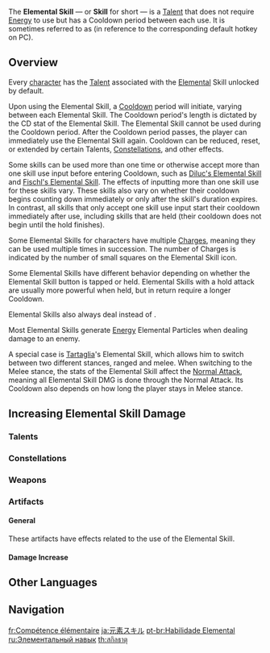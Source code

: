 {{CustomTabs
|tab1=Overview
|tab2=List
|tab3=Voice-Overs
}}
<noinclude>{{Terminology Infobox
|type         = Combat Talents
}}</noinclude>
The '''Elemental Skill''' &mdash; or '''Skill''' for short &mdash; is a [[Talent]] that does not require [[Energy]] to use but has a Cooldown period between each use. It is sometimes referred to as {{key|E}} (in reference to the corresponding default hotkey on PC).

==Overview==
Every [[character]] has the [[Talent]] associated with the [[Element]]al Skill unlocked by default.

Upon using the Elemental Skill, a [[Cooldown]] period will initiate, varying between each Elemental Skill. The Cooldown period's length is dictated by the CD stat of the Elemental Skill. The Elemental Skill cannot be used during the Cooldown period. After the Cooldown period passes, the player can immediately use the Elemental Skill again. Cooldown can be reduced, reset, or extended by certain Talents, [[Constellations]], and other effects.

Some skills can be used more than one time or otherwise accept more than one skill use input before entering Cooldown, such as [[Diluc's Elemental Skill]] and [[Fischl's Elemental Skill]]. The effects of inputting more than one skill use for these skills vary. These skills also vary on whether their cooldown begins counting down immediately or only after the skill's duration expires. In contrast, all skills that only accept one skill use input start their cooldown immediately after use, including skills that are held (their cooldown does not begin until the hold finishes).

Some Elemental Skills for characters have multiple [[Charge]]s, meaning they can be used multiple times in succession. The number of Charges is indicated by the number of small squares on the Elemental Skill icon.

Some Elemental Skills have different behavior depending on whether the Elemental Skill button is tapped or held. Elemental Skills with a hold attack are usually more powerful when held, but in return require a longer Cooldown.

Elemental Skills also always deal {{Color|Black|Elemental DMG}} instead of {{Color|Physical DMG}}.

Most Elemental Skills generate [[Energy]] Elemental Particles when dealing damage to an enemy.

A special case is [[Tartaglia]]'s Elemental Skill, which allows him to switch between two different stances, ranged and melee. When switching to the Melee stance, the stats of the Elemental Skill affect the [[Normal Attack]], meaning all Elemental Skill DMG is done through the Normal Attack. Its Cooldown also depends on how long the player stays in Melee stance.

==Increasing Elemental Skill Damage==
===Talents===
{{Talents by Category Table|Elemental Skill DMG Increase Talents}}

===Constellations===
{{See also|Elemental Skill Level Increase}}
{{Constellations by Category Table|Elemental Skill DMG Increase Constellations}}

===Weapons===
{{Weapons by Category Table|Elemental Skill DMG Bonus Passive Weapons}}

===Artifacts===
====General====
These artifacts have effects related to the use of the Elemental Skill.
{{Artifacts by Category Table|Elemental Skill Artifacts}}

====Damage Increase====
{{Artifacts by Category Table|Elemental Skill DMG Increase Artifacts}}

==Other Languages==
{{Other Languages
|en      = Elemental Skill
|zhs     = 元素战技
|zhs_rm  = Yuánsù Zhànjì
|zht     = 元素戰技
|zht_rm  = Yuánsù Zhànjì
|zh_tl   = Elemental Battle Skill
|ja      = {{Rubi|元|げん|素|そ}}スキル
|ja_rm   = Genso Sukiru{{Cite}}
|ja_tl   = Elemental Skill
|ko      = {{tt|원소전투|元素戰鬪}} 스킬
|ko_rm   = Wonso-jeontu Seukil
|ko_tl   = Elemental Battle Skill
|es      = Habilidad Elemental
|es_tl   = Elemental Ability
|fr      = Compétence élémentaire
|fr_tl   = Elemental Skill
|ru      = Элементальный навык
|ru_tl   = Elemental Skill
|th      = สกิลธาตุ
|th_rm   = Sakin thatu
|th_tl   = Elemental Skill
|vi      = {{tt|Kỹ Năng|技能}} {{tt|Nguyên Tố|元素}}
|vi_tl   = 
|de      = Elementarfähigkeit
|de_tl   = Elemental Ability
|id      = Elemental Skill
|pt      = Habilidade Elemental
|pt_tl   = Elemental Ability
|tr      = Element Becerisi
|tr_tl   = 
|it      = Abilità elementale
|it_tl   = Elemental Ability
}}

==Navigation==
{{Element Navbox|state=collapsed}}
{{Talent Type Navbox}}

[[Category:Elemental Skills| ]]

[[fr:Compétence élémentaire]]
[[ja:元素スキル]]
[[pt-br:Habilidade Elemental]]
[[ru:Элементальный навык]]
[[th:สกิลธาตุ]]